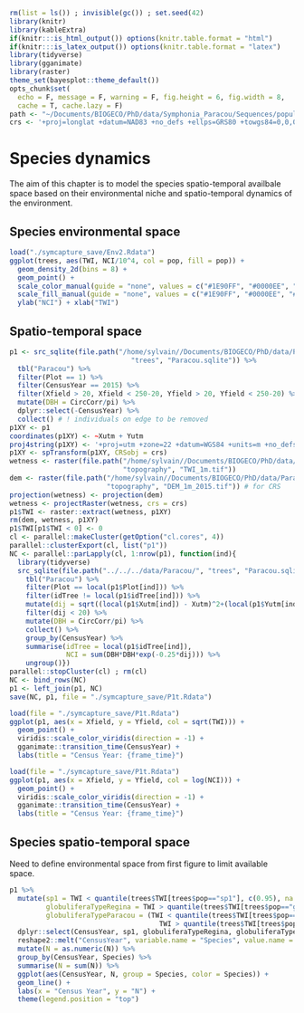 ```r
rm(list = ls()) ; invisible(gc()) ; set.seed(42)
library(knitr)
library(kableExtra)
if(knitr:::is_html_output()) options(knitr.table.format = "html") 
if(knitr:::is_latex_output()) options(knitr.table.format = "latex") 
library(tidyverse)
library(gganimate)
library(raster)
theme_set(bayesplot::theme_default())
opts_chunk$set(
  echo = F, message = F, warning = F, fig.height = 6, fig.width = 8,
  cache = T, cache.lazy = F)
path <- "~/Documents/BIOGECO/PhD/data/Symphonia_Paracou/Sequences/populationGenomics/"
crs <- '+proj=longlat +datum=NAD83 +no_defs +ellps=GRS80 +towgs84=0,0,0'
```

# Species dynamics

The aim of this chapter is to model the species spatio-temporal availbale space based on their environmental niche and spatio-temporal dynamics of the environment.

## Species environmental space

```r
load("./symcapture_save/Env2.Rdata")
ggplot(trees, aes(TWI, NCI/10^4, col = pop, fill = pop)) +
  geom_density_2d(bins = 8) +
  geom_point() +
  scale_color_manual(guide = "none", values = c("#1E90FF", "#0000EE", "#CD2626")) +
  scale_fill_manual(guide = "none", values = c("#1E90FF", "#0000EE", "#CD2626")) +
  ylab("NCI") + xlab("TWI")
```


## Spatio-temporal space

```r
p1 <- src_sqlite(file.path("/home/sylvain//Documents/BIOGECO/PhD/data/Paracou/",
                              "trees", "Paracou.sqlite")) %>% 
  tbl("Paracou") %>% 
  filter(Plot == 1) %>% 
  filter(CensusYear == 2015) %>% 
  filter(Xfield > 20, Xfield < 250-20, Yfield > 20, Yfield < 250-20) %>% 
  mutate(DBH = CircCorr/pi) %>%
  dplyr::select(-CensusYear) %>% 
  collect() # ! individuals on edge to be removed
p1XY <- p1
coordinates(p1XY) <- ~Xutm + Yutm
proj4string(p1XY) <- '+proj=utm +zone=22 +datum=WGS84 +units=m +no_defs +ellps=WGS84 +towgs84=0,0,0'
p1XY <- spTransform(p1XY, CRSobj = crs)
wetness <- raster(file.path("/home/sylvain//Documents/BIOGECO/PhD/data/Paracou/", 
                            "topography", "TWI_1m.tif"))
dem <- raster(file.path("/home/sylvain//Documents/BIOGECO/PhD/data/Paracou/",
                        "topography", "DEM_1m_2015.tif")) # for CRS
projection(wetness) <- projection(dem)
wetness <- projectRaster(wetness, crs = crs)
p1$TWI <- raster::extract(wetness, p1XY)
rm(dem, wetness, p1XY)
p1$TWI[p1$TWI < 0] <- 0
cl <- parallel::makeCluster(getOption("cl.cores", 4))
parallel::clusterExport(cl, list("p1"))
NC <- parallel::parLapply(cl, 1:nrow(p1), function(ind){
  library(tidyverse)
  src_sqlite(file.path("../../../data/Paracou/", "trees", "Paracou.sqlite")) %>%
    tbl("Paracou") %>%
    filter(Plot == local(p1$Plot[ind])) %>%
    filter(idTree != local(p1$idTree[ind])) %>%
    mutate(dij = sqrt((local(p1$Xutm[ind]) - Xutm)^2+(local(p1$Yutm[ind]) - Yutm)^2)) %>%
    filter(dij < 20) %>%
    mutate(DBH = CircCorr/pi) %>%
    collect() %>%
    group_by(CensusYear) %>%
    summarise(idTree = local(p1$idTree[ind]),
              NCI = sum(DBH*DBH*exp(-0.25*dij))) %>%
    ungroup()})
parallel::stopCluster(cl) ; rm(cl)
NC <- bind_rows(NC)
p1 <- left_join(p1, NC)
save(NC, p1, file = "./symcapture_save/P1t.Rdata")
```

```r
load(file = "./symcapture_save/P1t.Rdata")
ggplot(p1, aes(x = Xfield, y = Yfield, col = sqrt(TWI))) +
  geom_point() +
  viridis::scale_color_viridis(direction = -1) +
  gganimate::transition_time(CensusYear) +
  labs(title = "Census Year: {frame_time}")
```

```r
load(file = "./symcapture_save/P1t.Rdata")
ggplot(p1, aes(x = Xfield, y = Yfield, col = log(NCI))) +
  geom_point() +
  viridis::scale_color_viridis(direction = -1) +
  gganimate::transition_time(CensusYear) +
  labs(title = "Census Year: {frame_time}")
```

## Species spatio-temporal space

Need to define environmental space from first figure to limit available space.

```r
p1 %>% 
  mutate(sp1 = TWI < quantile(trees$TWI[trees$pop=="sp1"], c(0.95), na.rm = T), 
         globuliferaTypeRegina = TWI > quantile(trees$TWI[trees$pop=="globuliferaTypeRegina"], c(0.05), na.rm = T), 
         globuliferaTypeParacou = (TWI < quantile(trees$TWI[trees$pop=="globuliferaTypeParacou"], c(0.95), na.rm = T) & 
                                     TWI > quantile(trees$TWI[trees$pop=="globuliferaTypeParacou"], c(0.05), na.rm = T))) %>% 
  dplyr::select(CensusYear, sp1, globuliferaTypeRegina, globuliferaTypeParacou) %>% 
  reshape2::melt("CensusYear", variable.name = "Species", value.name = "N") %>% 
  mutate(N = as.numeric(N)) %>% 
  group_by(CensusYear, Species) %>% 
  summarise(N = sum(N)) %>% 
  ggplot(aes(CensusYear, N, group = Species, color = Species)) +
  geom_line() +
  labs(x = "Census Year", y = "N") +
  theme(legend.position = "top")
```

